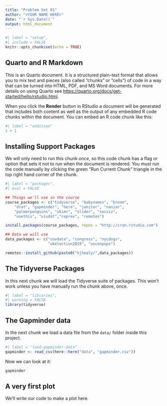 ```yaml
---
title: "Problem Set 01"
author: "<YOUR NAME HERE>"
date: "`r Sys.Date()`"
output: html_document
---
```


```r
#| label = "setup",
#| include = FALSE
knitr::opts_chunk$set(echo = TRUE)
```

## Quarto and R Markdown

This is an Quarto document. It is a structured plain-text format that allows you to mix text and pieces (also called "chunks" or "cells") of code in a way that can be turned into HTML, PDF, and MS Word documents. For more details on using Quarto see <https://quarto.org/docs/get-started/hello/rstudio.html>.

When you click the **Render** button in RStudio a document will be generated that includes both content as well as the output of any embedded R code chunks within the document. You can embed an R code chunk like this:

```r
#| label = "addition"
1 + 1
```

## Installing Support Packages

We will only need to run this chunk _once_, so this code chunk has a flag or option that sets it not to run when the document is rendered. You must run the code manually by clicking the green "Run Current Chunk" triangle in the top right hand corner of the chunk.

```r
#| label = "packages",
#| eval = FALSE

## Things we'll use in the course
course_packages <- c("tidyverse", "babynames", "broom",
    "drat", "gapminder", "here", "janitor", "naniar", 
    "palmerpenguins", "skimr", "slider", "socviz",
    "usethis", "visdat","reprex", "remotes")

install.packages(course_packages, repos = "http://cran.rstudio.com")

## Data we will use
data_packages <- c("covdata", "congress", "nycdogs", 
                   "ukelection2019", "uscenpops")

remotes::install_github(paste0("kjhealy/",data_packages))
```


## The Tidyverse Packages

In this next chunk we will load the Tidyverse suite of packages. This won't work unless you have manually run the chunk above, once.

```r
#| label = "libraries",
#| warning = FALSE
library(tidyverse)
```

## The Gapminder data

In the next chunk we load a data file from the `data/` folder inside this project.

```r
#| label = "load-gapminder-data"
gapminder <- read_csv(here::here("data", "gapminder.csv"))
```

Now we can look at it:

```r
gapminder
```

## A very first plot

We'll write our code to make a plot here. 

```r

```

